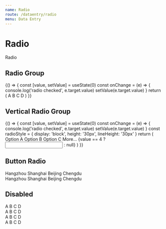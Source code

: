 ```yaml
---
name: Radio
route: /dataentry/radio
menu: Data Entry
---
```



# Radio

<Playground>
  <Radio> Radio </Radio>
</Playground>

## Radio Group

<Playground>
  {() => {
    const [value, setValue] = useState(0)
    const onChange = (e) => {
      console.log('radio checked', e.target.value)
      setValue(e.target.value)
    }
    return (
      <Radio.Group onChange={onChange} value={value}>
        <Radio value={1}>A</Radio>
        <Radio value={2}>B</Radio>
        <Radio value={3}>C</Radio>
        <Radio value={4}>D</Radio>
      </Radio.Group>
    )
  }}
</Playground>

## Vertical Radio Group

<Playground>
  {() => {
    const [value, setValue] = useState(0)
    const onChange = (e) => {
      console.log('radio checked', e.target.value)
      setValue(e.target.value)
    }
    const radioStyle = {
      display: 'block',
      height: '30px',
      lineHeight: '30px'
    }
    return (
      <Radio.Group onChange={onChange} value={value}>
        <Radio style={radioStyle} value={1}>
          Option A
        </Radio>
        <Radio style={radioStyle} value={2}>
          Option B
        </Radio>
        <Radio style={radioStyle} value={3}>
          Option C
        </Radio>
        <Radio style={radioStyle} value={4}>
          More...
          {value == 4 ? <Input style={{ width: 100, marginLeft: 10 }} /> : null}
        </Radio>
      </Radio.Group>
    )
  }}
</Playground>

## Button Radio

<Playground>
  <Radio.Group defaultValue='a'>
    <Radio.Button value='a'>Hangzhou</Radio.Button>
    <Radio.Button value='b'>Shanghai</Radio.Button>
    <Radio.Button value='c'>Beijing</Radio.Button>
    <Radio.Button value='d'>Chengdu</Radio.Button>
  </Radio.Group>
  <br />
  <Radio.Group defaultValue='b' buttonStyle='solid' style={{ marginTop: 10 }}>
    <Radio.Button value='a'>Hangzhou</Radio.Button>
    <Radio.Button value='b'>Shanghai</Radio.Button>
    <Radio.Button value='c'>Beijing</Radio.Button>
    <Radio.Button value='d'>Chengdu</Radio.Button>
  </Radio.Group>
</Playground>

## Disabled

<Playground>
  <Radio.Group defaultValue='c'>
    <Radio value='a'>A</Radio>
    <Radio value='b'>B</Radio>
    <Radio value='c' disabled>
      C
    </Radio>
    <Radio value='d'>D</Radio>
  </Radio.Group>
  <br />
  <Radio.Group defaultValue='c' style={{ marginTop: 10 }}>
    <Radio.Button value='a'>A</Radio.Button>
    <Radio.Button value='b'>B</Radio.Button>
    <Radio.Button value='c' disabled>
      C
    </Radio.Button>
    <Radio.Button value='d'>D</Radio.Button>
  </Radio.Group>
  <br />
  <Radio.Group defaultValue='c' disabled style={{ marginTop: 10 }}>
    <Radio.Button value='a'>A</Radio.Button>
    <Radio.Button value='b'>B</Radio.Button>
    <Radio.Button value='c'>C</Radio.Button>
    <Radio.Button value='d'>D</Radio.Button>
  </Radio.Group>
  <br />
  <Radio.Group defaultValue='c' buttonStyle='solid' style={{ marginTop: 10 }}>
    <Radio.Button value='a'>A</Radio.Button>
    <Radio.Button value='b'>B</Radio.Button>
    <Radio.Button value='c' disabled>
      C
    </Radio.Button>
    <Radio.Button value='d'>D</Radio.Button>
  </Radio.Group>
</Playground>
